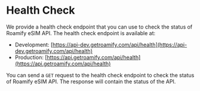 
<NextSeo description="You can use the health check endpoint to check the status of Roamify eSIM API." title="eSIM API - Health Check" />

# Health Check
We provide a health check endpoint that you can use to check the status of Roamify eSIM API. The health check endpoint is available at:

 - Development: [https://api-dev.getroamify.com/api/health](https://api-dev.getroamify.com/api/health)
 - Production: [https://api.getroamify.com/api/health](https://api.getroamify.com/api/health)

You can send a `GET` request to the health check endpoint to check the status of Roamify eSIM API. The response will contain the status of the API.
